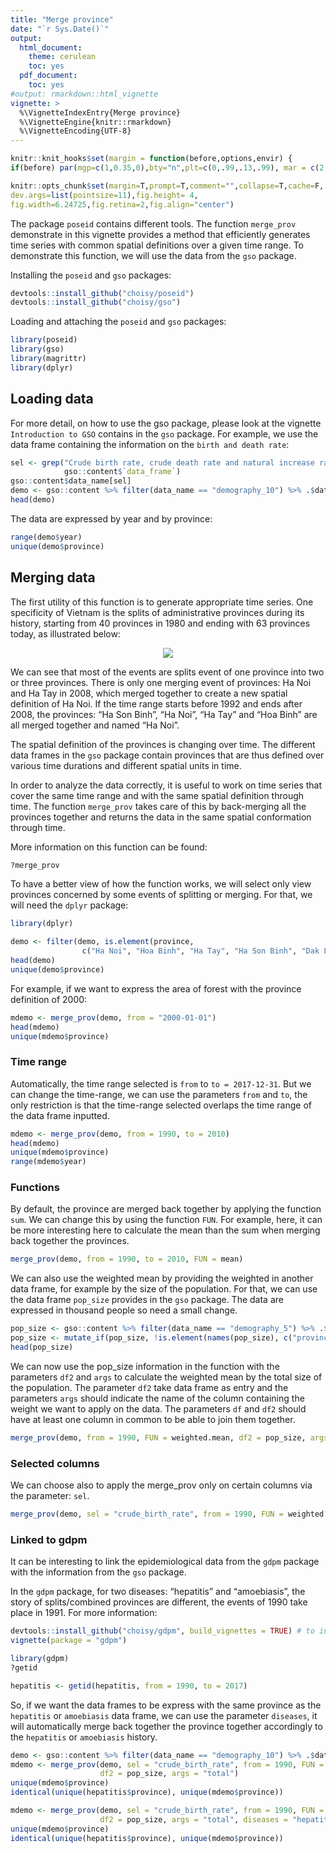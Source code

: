 ```yaml
---
title: "Merge province"
date: "`r Sys.Date()`"
output:
  html_document:
    theme: cerulean
    toc: yes
  pdf_document:
    toc: yes
#output: rmarkdown::html_vignette
vignette: >
  %\VignetteIndexEntry{Merge province}
  %\VignetteEngine{knitr::rmarkdown}
  %\VignetteEncoding{UTF-8}
---
```


```r
knitr::knit_hooks$set(margin = function(before,options,envir) {
if(before) par(mgp=c(1,0.35,0),bty="n",plt=c(0,.99,.13,.99), mar = c(2,2,3,2), xpd = TRUE) else NULL })

knitr::opts_chunk$set(margin=T,prompt=T,comment="",collapse=T,cache=F, bty="n",
dev.args=list(pointsize=11),fig.height= 4,
fig.width=6.24725,fig.retina=2,fig.align="center")
```

The package `poseid` contains different tools. The function `merge_prov` demonstrate in this vignette provides a method that efficiently generates time series with common spatial definitions over a given time range.
To demonstrate this function, we will use the data from the `gso` package.

Installing the `poseid` and `gso` packages:

```r
devtools::install_github("choisy/poseid")
devtools::install_github("choisy/gso")
```

Loading and attaching the `poseid` and `gso` packages:

```r
library(poseid)
library(gso)
library(magrittr)
library(dplyr)
```

## Loading data

For more detail, on how to use the gso package, please look at the vignette `Introduction to GSO` contains in the `gso` package.
For example, we use the data frame containing the information on the `birth and death rate`:

```r
sel <- grep("Crude birth rate, crude death rate and natural increase rate by province", 
            gso::content$`data_frame`)
gso::content$data_name[sel]
demo <- gso::content %>% filter(data_name == "demography_10") %>% .$data %>% .[[1]]
head(demo)
```

The data are expressed by year and by province:

```r
range(demo$year)
unique(demo$province)
```

## Merging data

The first utility of this function is to generate appropriate time series. One specificity of Vietnam is the splits of administrative provinces during its history, starting from 40 provinces in 1980 and ending with 63 provinces today, as illustrated below:

<center>![](splits.png)</center>

We can see that most of the events are splits event of one province into two or three provinces. There is only one merging event of provinces: Ha Noi and Ha Tay in 2008, which merged together to create a new spatial definition of Ha Noi. If the time range starts before 1992 and ends after 2008, the provinces: "Ha Son Binh", "Ha Noi", "Ha Tay" and "Hoa Binh" are all merged together and named "Ha Noi".

The spatial definition of the provinces is changing over time. The different data frames in the `gso` package contain provinces that are thus defined over various time durations and different spatial units in time.

In order to analyze the data correctly, it is useful to work on time series that cover the same time range and with the same spatial definition through time. 
The function `merge_prov` takes care of this by back-merging all the provinces together and returns the data in the same spatial conformation through time.

More information on this function can be found: 

```r
?merge_prov
```

To have a better view of how the function works, we will select only view provinces concerned by some events of splitting or merging.
For that, we will need the `dplyr` package:

```r
library(dplyr)
```

```r
demo <- filter(demo, is.element(province, 
                c("Ha Noi", "Hoa Binh", "Ha Tay", "Ha Son Binh", "Dak Lak", "Dak Nong")) == TRUE)
head(demo)
unique(demo$province)
```

For example, if we want to express the area of forest with the province definition of 2000:

```r
mdemo <- merge_prov(demo, from = "2000-01-01")
head(mdemo)
unique(mdemo$province)
```

### Time range

Automatically, the time range selected is `from` to `to = 2017-12-31`. But we can change the time-range, we can use the parameters `from` and `to`, the only restriction is that the time-range selected overlaps the time range of the data frame inputted. 

```r
mdemo <- merge_prov(demo, from = 1990, to = 2010)
head(mdemo)
unique(mdemo$province)
range(mdemo$year)
```

### Functions

By default, the province are merged back together by applying the function `sum`. We can change this by using the function `FUN`. 
For example, here, it can be more interesting here to calculate the mean than the sum when merging back together the provinces. 

```r
merge_prov(demo, from = 1990, to = 2010, FUN = mean)
```

We can also use the weighted mean by providing the weighted in another data frame, for example by the size of the population. 
For that, we can use the data frame `pop_size` provides in the `gso` package. The data are expressed in thousand people so need a small change.

```r
pop_size <- gso::content %>% filter(data_name == "demography_5") %>% .$data %>% .[[1]]
pop_size <- mutate_if(pop_size, !is.element(names(pop_size), c("province", "year")), list(~ 1000 * .))
head(pop_size)
```

We can now use the pop_size information in the function with the parameters `df2` and `args` to calculate the weighted mean by the total size of the population.
The parameter `df2` take data frame as entry and the parameters `args` should indicate the name of the column containing the weight we want to apply on the data. 
The parameters `df` and `df2` should have at least one column in common to be able to join them together. 

```r
merge_prov(demo, from = 1990, FUN = weighted.mean, df2 = pop_size, args = "total")
```

### Selected columns

We can choose also to apply the merge_prov only on certain columns via the parameter: `sel`. 

```r
merge_prov(demo, sel = "crude_birth_rate", from = 1990, FUN = weighted.mean, df2 = pop_size, args = "total") 
```

### Linked to gdpm

It can be interesting to link the epidemiological data from the `gdpm` package with the information from the `gso` package.  

In the `gdpm` package, for two diseases: "hepatitis" and "amoebiasis", the story of splits/combined provinces are different, the events of 1990 take place in 1991.
For more information:
```r
devtools::install_github("choisy/gdpm", build_vignettes = TRUE) # to install the gdpm package
vignette(package = "gdpm")
```
```r
library(gdpm)
?getid
```

```r
hepatitis <- getid(hepatitis, from = 1990, to = 2017)
```

So, if we want the data frames to be express with the same province as the `hepatitis` or `amoebiasis` data frame, we can use the parameter `diseases`, it will automatically merge back together the province together accordingly to the `hepatitis` or `amoebiasis` history.

```r
demo <- gso::content %>% filter(data_name == "demography_10") %>% .$data %>% .[[1]]
mdemo <- merge_prov(demo, sel = "crude_birth_rate", from = 1990, FUN = weighted.mean,
                    df2 = pop_size, args = "total") 
unique(mdemo$province)
identical(unique(hepatitis$province), unique(mdemo$province))
```

```r
mdemo <- merge_prov(demo, sel = "crude_birth_rate", from = 1990, FUN = weighted.mean,
                    df2 = pop_size, args = "total", diseases = "hepatitis") 
unique(mdemo$province)
identical(unique(hepatitis$province), unique(mdemo$province))
```


